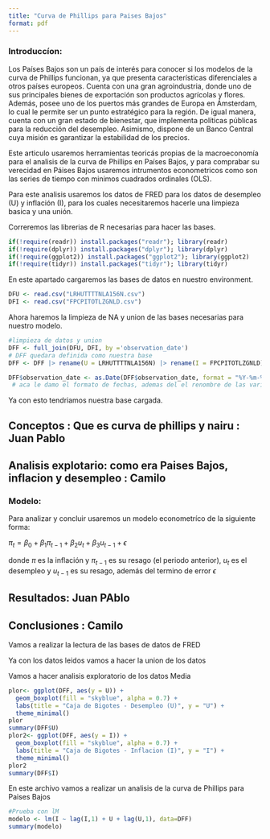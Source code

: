 ```yaml
---
title: "Curva de Phillips para Paises Bajos"
format: pdf
---
```


### Introduccíon:

<div>

Los Países Bajos son un país de interés para conocer si los modelos de la curva de Phillips funcionan, ya que presenta características diferenciales a otros países europeos. Cuenta con una gran agroindustria, donde uno de sus principales bienes de exportación son productos agrícolas y flores. Además, posee uno de los puertos más grandes de Europa en Ámsterdam, lo cual le permite ser un punto estratégico para la región. De igual manera, cuenta con un gran estado de bienestar, que implementa políticas públicas para la reducción del desempleo. Asimismo, dispone de un Banco Central cuya misión es garantizar la estabilidad de los precios.

Este articulo usaremos herramientas teoricás propias de la macroeconomía para el analisis de la curva de Phillips en Países Bajos, y para comprabar su verecidad en Páises Bajos usaremos intrumentos econometricos como son las series de tiempo con minimos cuadrados ordinales (OLS).

</div>

</div>

Para este analisis usaremos los datos de FRED para los datos de desempleo (U) y inflación (I), para los cuales necesitaremos hacerle una limpieza basica y una unión.

</div>

Correremos las librerias de R necesarias para hacer las bases.
```r
if(!require(readr)) install.packages("readr"); library(readr)
if(!require(dplyr)) install.packages("dplyr"); library(dplyr)
if(!require(ggplot2)) install.packages("ggplot2"); library(ggplot2)
if(!require(tidyr)) install.packages("tidyr"); library(tidyr)
```

En este apartado cargaremos las bases de datos en nuestro environment.

```r
DFU <- read.csv("LRHUTTTTNLA156N.csv")
DFI <- read.csv("FPCPITOTLZGNLD.csv")
```


Ahora haremos la limpieza de NA y union de las bases necesarias para nuestro modelo.

```r
#limpieza de datos y union
DFF <- full_join(DFU, DFI, by ='observation_date')
# DFF quedara definida como nuestra base
DFF <- DFF |> rename(U = LRHUTTTTNLA156N) |> rename(I = FPCPITOTLZGNLD) |>  na.omit() 

DFF$observation_date <- as.Date(DFF$observation_date, format = "%Y-%m-%d")
 # aca le damo el formato de fechas, ademas del el renombre de las variables y limpieza de NA
```

Ya con esto tendriamos nuestra base cargada.

## Conceptos : Que es curva de phillips y nairu : Juan Pablo

## Analisis explotario: como era Paises Bajos, inflacion y desempleo : Camilo

### Modelo:

Para analizar y concluir usaremos un modelo econometríco de la siguiente forma:

$\pi_t= \beta_0 + \beta_1\pi_{t-1}+\beta_2u_t+\beta_3u_{t-1}+\epsilon$

donde $\pi$ es la inflación y $\pi_{t-1}$ es su resago (el periodo anterior), $u_t$ es el desempleo y $u_{t-1}$ es su resago, además del termino de error $\epsilon$

## Resultados: Juan PAblo

## Conclusiones : Camilo

Vamos a realizar la lectura de las bases de datos de FRED





Ya con los datos leidos vamos a hacer la union de los datos


Vamos a hacer analisis exploratorio de los datos Media

```r
plor<- ggplot(DFF, aes(y = U)) +
  geom_boxplot(fill = "skyblue", alpha = 0.7) +
  labs(title = "Caja de Bigotes - Desempleo (U)", y = "U") +
  theme_minimal()
plor
summary(DFF$U)
plor2<- ggplot(DFF, aes(y = I)) +
  geom_boxplot(fill = "skyblue", alpha = 0.7) +
  labs(title = "Caja de Bigotes - Inflacion (I)", y = "I") +
  theme_minimal()
plor2
summary(DFF$I)
```

En este archivo vamos a realizar un analisis de la curva de Phillips para Paises Bajos

```r
#Prueba con lM
modelo <- lm(I ~ lag(I,1) + U + lag(U,1), data=DFF)
summary(modelo)

```